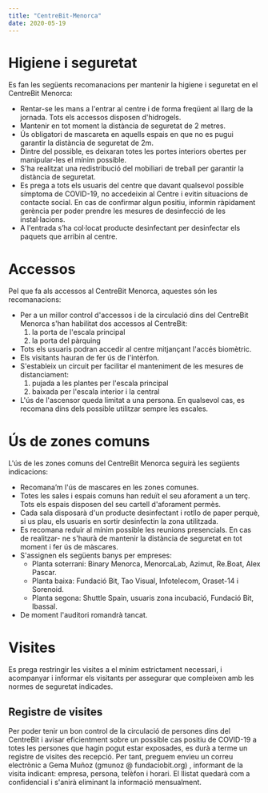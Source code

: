 ```yaml
---
title: "CentreBit-Menorca"
date: 2020-05-19
---
```


# Higiene i seguretat

Es fan les següents recomanacions per mantenir la higiene i seguretat en el CentreBit Menorca:

- Rentar-se les mans a l'entrar al centre i de forma freqüent al llarg de la jornada. Tots els accessos disposen d'hidrogels.
- Mantenir en tot moment la distància de seguretat de 2 metres.
- Ús obligatori de mascareta en aquells espais en que no es pugui garantir la distància de seguretat de 2m.
- Dintre del possible, es deixaran totes les portes interiors obertes per manipular-les el mínim possible.
- S'ha realitzat una redistribució del mobiliari de treball per garantir la distància de seguretat.
- Es prega a tots els usuaris del centre que davant qualsevol possible símptoma de COVID-19, no accedeixin al Centre i evitin situacions de contacte social. En cas de confirmar algun positiu, informin ràpidament gerència per poder prendre les mesures de desinfecció de les instal·lacions.
- A l'entrada s’ha col·locat producte desinfectant per desinfectar els paquets que arribin al centre.

# Accessos

Pel que fa als accessos al CentreBit Menorca, aquestes són les recomanacions:

- Per a un millor control d'accessos i de la circulació dins del CentreBit Menorca s'han habilitat dos accessos al CentreBit:
  1. la porta de l'escala principal
  2. la porta del pàrquing
- Tots els usuaris podran accedir al centre mitjançant l'accés biomètric.
- Els visitants hauran de fer ús de l'intèrfon.
- S'estableix un circuit per facilitar el manteniment de les mesures de distanciament:
  1. pujada a les plantes per l'escala principal
  2. baixada per l'escala interior i la central
- L'ús de l'ascensor queda limitat a una persona. En qualsevol cas, es recomana dins dels possible utilitzar sempre les escales.

# Ús de zones comuns

L'ús de les zones comuns del CentreBit Menorca seguirà les següents indicacions:

- Recomana’m l'ús de mascares en les zones comunes.
- Totes les sales i espais comuns han reduït el seu aforament a un terç. Tots els espais disposen del seu cartell d'aforament permès.
- Cada sala disposarà d'un producte desinfectant i rotllo de paper perquè, si us plau, els usuaris en sortir desinfectin la zona utilitzada.
- Es recomana reduir al mínim possible les reunions presencials. En cas de realitzar- ne s'haurà de mantenir la distància de seguretat en tot moment i fer ús de màscares.
- S'assignen els següents banys per empreses:
  - Planta soterrani: Binary Menorca, MenorcaLab, Azimut, Re.Boat, Alex Pascar.
  - Planta baixa: Fundació Bit, Tao Visual, Infotelecom, Oraset-14 i Sorenoid.
  - Planta segona: Shuttle Spain, usuaris zona incubació, Fundació Bit, Ibassal.
- De moment l'auditori romandrà tancat.

# Visites

Es prega restringir les visites a el mínim estrictament necessari, i acompanyar i informar els visitants per assegurar que compleixen amb les normes de seguretat indicades.

## Registre de visites

Per poder tenir un bon control de la circulació de persones dins del CentreBit i avisar eficientment sobre un possible cas positiu de COVID-19 a totes les persones que hagin pogut estar exposades, es durà a terme un registre de visites des recepció. Per tant, preguem envieu un correu electrònic a Gema Muñoz (gmunoz @ fundaciobit.org) , informant de la visita indicant: empresa, persona, telèfon i horari. El llistat quedarà com a confidencial i s'anirà eliminant la informació mensualment.
